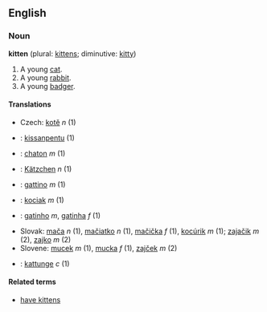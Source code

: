 ==English==
===Noun===
'''kitten''' (plural: [[kittens]]; diminutive: [[kitty]])

#A young [[cat]].
#A young [[rabbit]].
#A young [[badger]].

====Translations====
*Czech: [[kotě]] ''n'' (1)
*{{msg:fi}}: [[kissanpentu]] (1)
*{{msg:fr}}: [[chaton]] ''m'' (1)
*{{msg:de}}: [[Kätzchen]] ''n'' (1)
*{{msg:it}}: [[gattino]] ''m'' (1)
*{{msg:pl}}: [[kociak]] ''m'' (1)
*{{msg:pt}}: [[gatinho]] ''m'', [[gatinha]] ''f'' (1)
*Slovak: [[mača]] ''n'' (1), [[mačiatko]] ''n'' (1), [[mačička]] ''f'' (1), [[kocúrik]] ''m'' (1); [[zajačik]] ''m'' (2), [[zajko]] ''m'' (2)
*Slovene: [[mucek]] ''m'' (1), [[mucka]] ''f'' (1), [[zajček]] ''m'' (2)
*{{msg:sv}}: [[kattunge]] ''c'' (1)

====Related terms====
*[[have kittens]]